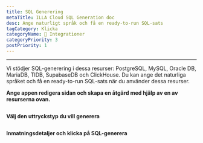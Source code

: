 ```yaml
---
title: SQL Generering
metaTitle: ILLA Cloud SQL Generation doc
desc: Ange naturligt språk och få en ready-to-run SQL-sats
tagCategory: Klicka
categoryName: 🔨 Integrationer
categoryPriority: 3
postPriority: 1
---
```


* * *

<Heading hidden>SQL-generering</Heading>

Vi stödjer SQL-generering i dessa resurser: PostgreSQL, MySQL, Oracle DB, MariaDB, TIDB, SupabaseDB och ClickHouse. Du kan ange det naturliga språket och få en ready-to-run SQL-sats när du använder dessa resurser. 

**Ange appen redigera sidan och skapa en åtgärd med hjälp av en av resurserna ovan.** 

<img src='https://cdn.illacloud.com/official-website/img/docs/assemble/sql_generate.png' alt="" />

**Välj den uttryckstyp du vill generera**

<img src='https://cdn.illacloud.com/official-website/img/docs/assemble/sql_generate(1).gif' alt="" />

**Inmatningsdetaljer och klicka på SQL-generera**

<img src='https://cdn.illacloud.com/official-website/img/docs/assemble/sql_generate(2).png' alt="" />
